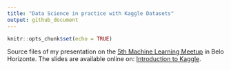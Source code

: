 ```yaml
---
title: "Data Science in practice with Kaggle Datasets"
output: github_document
---
```


```r
knitr::opts_chunk$set(echo = TRUE)
```

Source files of my presentation on the [5th Machine Learning Meetup]() in Belo Horizonte. The slides are available online on: [Introduction to Kaggle](http://davpinto.com/mmlbh-kaggle/).
